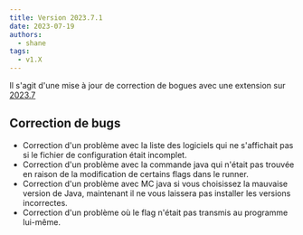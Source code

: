 ```yaml
---
title: Version 2023.7.1
date: 2023-07-19
authors:
  - shane
tags:
  - v1.X
---
```


Il s'agit d'une mise à jour de correction de bogues avec une extension sur [2023.7](/fr/releases/20237)

## Correction de bugs

- Correction d'un problème avec la liste des logiciels qui ne s'affichait pas si le fichier de configuration était incomplet.
- Correction d'un problème avec la commande java qui n'était pas trouvée en raison de la modification de certains flags dans le runner.
- Correction d'un problème avec MC java si vous choisissez la mauvaise version de Java, maintenant il ne vous laissera pas installer les versions incorrectes.
- Correction d'un problème où le flag n'était pas transmis au programme lui-même.
